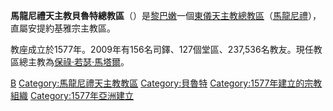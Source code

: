 {{Infobox Roman Catholic diocese
|jurisdiction     = 總教區
|name             = 貝魯特
|latin= Archieparchia Berytensis Maronitarum|image =ChurchMosque.jpg
|caption =聖喬治座堂（左）
|location = [[黎巴嫩|黎巴嫩]]
|territory =
|population = 237,536
|rite = [[馬龍尼禮天主教會|馬龍尼禮]]
|patron =
|province =安提約基雅宗主教區
|established = 1577年
|cathedral = [[聖喬治主教座堂_(貝魯特)|聖喬治主教座堂]]
|co-cathedral =
|leadership = 總主教 
|website = 
|pope =  
|patriarch= 
|metropolitan =[[保祿‧若瑟‧馬塔爾|保祿‧若瑟‧馬塔爾]]
|ordinary =
|coadjutor archbishop = 
|coadjutor bishop = 
|auxiliary = 
|emeritus = }}

'''馬龍尼禮天主教貝魯特總教區'''（{{lang-la|Archieparchia Berytensis Maronitarum}}）是[[黎巴嫩|黎巴嫩]]一個[[東儀天主教|東儀天主教]][[總教區|總教區]]（[[馬龍尼禮天主教會|馬龍尼禮]]），直屬安提約基雅宗主教區。

教座成立於1577年。2009年有156名司鐸、127個堂區、237,536名教友。現任教區總主教為[[保祿‧若瑟‧馬塔爾|保祿‧若瑟‧馬塔爾]]。

{{黎巴嫩天主教教區}}
{{馬龍尼禮教會教區}}
[[Category:黎巴嫩天主教教區|B]]
[[Category:馬龍尼禮天主教教區|Category:馬龍尼禮天主教教區]]
[[Category:貝魯特|Category:貝魯特]]
[[Category:1577年建立的宗教組織|Category:1577年建立的宗教組織]]
[[Category:1577年亞洲建立|Category:1577年亞洲建立]]
